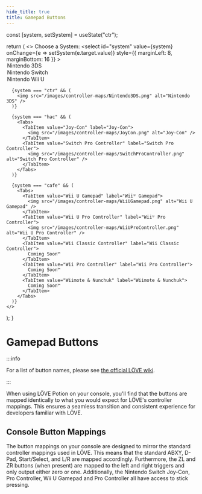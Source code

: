```yaml
---
hide_title: true
title: Gamepad Buttons
---
```



  const [system, setSystem] = useState("ctr");

  return (
    <>
      <label htmlFor="system">Choose a System:</label>
      <select
        id="system"
        value={system}
        onChange={e => setSystem(e.target.value)}
        style={{ marginLeft: 8, marginBottom: 16 }}
      >
        <option value="ctr">Nintendo 3DS</option>
        <option value="hac">Nintendo Switch</option>
        <option value="cafe">Nintendo Wii U</option>
      </select>

      {system === "ctr" && (
        <img src="/images/controller-maps/Nintendo3DS.png" alt="Nintendo 3DS" />
      )}

      {system === "hac" && (
        <Tabs>
          <TabItem value="Joy-Con" label="Joy-Con">
            <img src="/images/controller-maps/JoyCon.png" alt="Joy-Con" />
          </TabItem>
          <TabItem value="Switch Pro Controller" label="Switch Pro Controller">
            <img src="/images/controller-maps/SwitchProController.png" alt="Switch Pro Controller" />
          </TabItem>
        </Tabs>
      )}

      {system === "cafe" && (
        <Tabs>
          <TabItem value="Wii U Gamepad" label="Wiiᵁ Gamepad">
            <img src="/images/controller-maps/WiiUGamepad.png" alt="Wii U Gamepad" />
          </TabItem>
          <TabItem value="Wii U Pro Controller" label="Wiiᵁ Pro Controller">
            <img src="/images/controller-maps/WiiUProController.png" alt="Wii U Pro Controller" />
          </TabItem>
          <TabItem value="Wii Classic Controller" label="Wii Classic Controller">
            Coming Soon™
          </TabItem>
          <TabItem value="Wii Pro Controller" label="Wii Pro Controller">
            Coming Soon™
          </TabItem>
          <TabItem value="Wiimote & Nunchuk" label="Wiimote & Nunchuk">
            Coming Soon™
          </TabItem>
        </Tabs>
      )}
    </>
  );
}

# Gamepad Buttons

:::info

For a list of button names, please see [the official LÖVE wiki](https://love2d.org/wiki/GamepadButton).

:::

When using LÖVE Potion on your console, you'll find that the buttons are mapped identically to what you would expect for LÖVE's controller mappings. This ensures a seamless transition and consistent experience for developers familiar with LÖVE.

## Console Button Mappings

The button mappings on your console are designed to mirror the standard controller mappings used in LÖVE. This means that the standard ABXY, D-Pad, Start/Select, and L/R are mapped accordingly. Furthermore, the ZL and ZR buttons (when present) are mapped to the left and right triggers and only output either zero or one. Additionally, the Nintendo Switch Joy-Con, Pro Controller, Wii U Gamepad and Pro Controller all have access to stick pressing.


<GamepadSelector />
